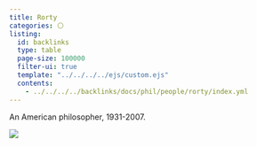 ```yaml
---
title: Rorty
categories: ⚪
listing:
  id: backlinks
  type: table
  page-size: 100000
  filter-ui: true
  template: "../../../../ejs/custom.ejs"
  contents:
    - ../../../../backlinks/docs/phil/people/rorty/index.yml
---
```


An American philosopher, 1931-2007.

![](/images/headshots/rorty.jpeg)
